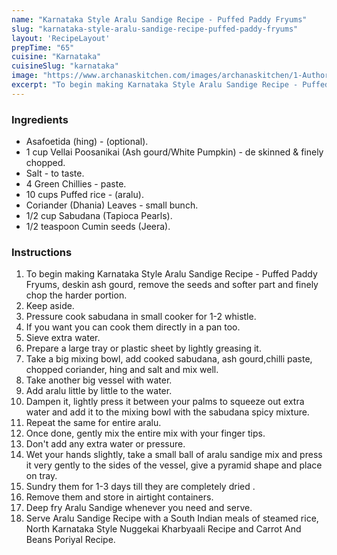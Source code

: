 ---
name: "Karnataka Style Aralu Sandige Recipe - Puffed Paddy Fryums"
slug: "karnataka-style-aralu-sandige-recipe-puffed-paddy-fryums"
layout: 'RecipeLayout'
prepTime: "65"
cuisine: "Karnataka"
cuisineSlug: "karnataka"
image: "https://www.archanaskitchen.com/images/archanaskitchen/1-Author/Smitha-Kalluraya/Aralu_sandige__Puffed_paddy_Fryums_1600.jpg"
excerpt: "To begin making Karnataka Style Aralu Sandige Recipe - Puffed Paddy Fryums, deskin ash gourd, remove the seeds and softer part and finely chop the harder portion"
---

### Ingredients

- Asafoetida (hing) - (optional).
- 1 cup Vellai Poosanikai (Ash gourd/White Pumpkin) - de skinned & finely chopped.
- Salt - to taste.
- 4 Green Chillies - paste.
- 10 cups Puffed rice - (aralu).
- Coriander (Dhania) Leaves - small bunch.
- 1/2 cup Sabudana (Tapioca Pearls).
- 1/2 teaspoon Cumin seeds (Jeera).

### Instructions

1. To begin making Karnataka Style Aralu Sandige Recipe - Puffed Paddy Fryums, deskin ash gourd, remove the seeds and softer part and finely chop the harder portion.
1. Keep aside.
1. Pressure cook sabudana in small cooker for 1-2 whistle.
1. If you want you can cook them directly in a pan too.
1. Sieve extra water.
1. Prepare a large tray or plastic sheet by lightly greasing it.
1. Take a big mixing bowl, add cooked sabudana, ash gourd,chilli paste, chopped coriander, hing and salt and mix well.
1. Take another big vessel with water.
1. Add aralu little by little to the water.
1. Dampen it, lightly press it between your palms to squeeze out extra water and add it to the mixing bowl with the sabudana spicy mixture.
1. Repeat the same for entire aralu.
1. Once done, gently mix the entire mix with your finger tips.
1. Don't add any extra water or pressure.
1. Wet your hands slightly, take a small ball of aralu sandige mix and press it very gently to the sides of the vessel, give a pyramid shape and place on tray.
1. Sundry them for 1-3 days till they are completely dried .
1. Remove them and store in airtight containers.
1. Deep fry Aralu Sandige whenever you need and serve.
1. Serve Aralu Sandige Recipe with a South Indian meals of steamed rice, North Karnataka Style Nuggekai Kharbyaali Recipe and Carrot And Beans Poriyal Recipe.
